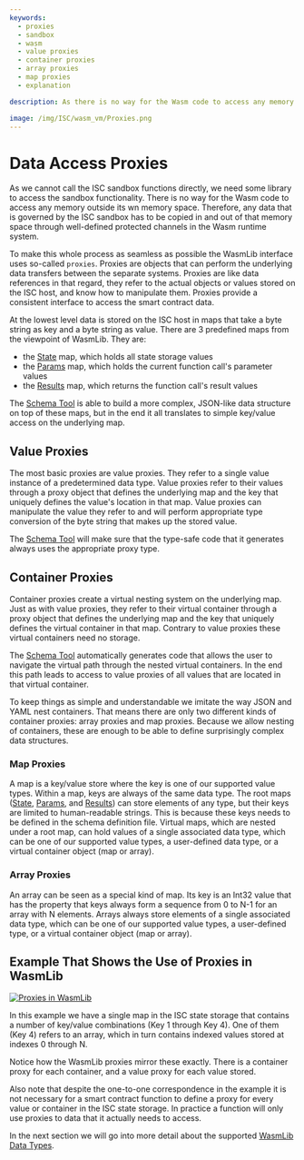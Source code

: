 ```yaml
---
keywords:
  - proxies
  - sandbox
  - wasm
  - value proxies
  - container proxies
  - array proxies
  - map proxies
  - explanation

description: As there is no way for the Wasm code to access any memory outside its own memory space, the WasmLib interface provides a number of proxies to make accessing data within the ISC sandbox as seamless as possible.

image: /img/ISC/wasm_vm/Proxies.png
---
```


# Data Access Proxies

As we cannot call the ISC sandbox functions directly, we need some library to access the
sandbox functionality. There is no way for the Wasm code to access any memory outside its
wn memory space. Therefore, any data that is governed by the ISC sandbox has to be copied
in and out of that memory space through well-defined protected channels in the Wasm
runtime system.

To make this whole process as seamless as possible the WasmLib interface uses so-called
`proxies`. Proxies are objects that can perform the underlying data transfers between the
separate systems. Proxies are like data references in that regard, they refer to the
actual objects or values stored on the ISC host, and know how to manipulate them. Proxies
provide a consistent interface to access the smart contract data.

At the lowest level data is stored on the ISC host in maps that take a byte string as key
and a byte string as value. There are 3 predefined maps from the viewpoint of WasmLib.
They are:

- the [State](state.mdx) map, which holds all state storage values
- the [Params](params.mdx) map, which holds the current function call's parameter values
- the [Results](results.mdx) map, which returns the function call's result values

The [Schema Tool](usage.mdx) is able to build a more complex, JSON-like data structure
on top of these maps, but in the end it all translates to simple key/value access on the
underlying map.

## Value Proxies

The most basic proxies are value proxies. They refer to a single value instance of a
predetermined data type. Value proxies refer to their values through a proxy object that
defines the underlying map and the key that uniquely defines the value's location in that
map. Value proxies can manipulate the value they refer to and will perform appropriate
type conversion of the byte string that makes up the stored value.

The [Schema Tool](usage.mdx) will make sure that the type-safe code that it generates
always uses the appropriate proxy type.

## Container Proxies

Container proxies create a virtual nesting system on the underlying map. Just as with
value proxies, they refer to their virtual container through a proxy object that defines
the underlying map and the key that uniquely defines the virtual container in that map.
Contrary to value proxies these virtual containers need no storage.

The [Schema Tool](usage.mdx) automatically generates code that allows the user to navigate
the virtual path through the nested virtual containers. In the end this path leads to
access to value proxies of all values that are located in that virtual container.

To keep things as simple and understandable we imitate the way JSON and YAML nest
containers. That means there are only two different kinds of container proxies: array
proxies and map proxies. Because we allow nesting of containers, these are enough to be
able to define surprisingly complex data structures.

### Map Proxies

A map is a key/value store where the key is one of our supported value types. Within a
map, keys are always of the same data type. The root maps ([State](state.mdx),
[Params](params.mdx), and [Results](results.mdx)) can store elements of any type, but
their keys are limited to human-readable strings. This is because these keys needs to be
defined in the schema definition file. Virtual maps, which are nested under a root map,
can hold values of a single associated data type, which can be one of our supported value
types, a user-defined data type, or a virtual container object (map or array).

### Array Proxies

An array can be seen as a special kind of map. Its key is an Int32 value that has the
property that keys always form a sequence from 0 to N-1 for an array with N elements.
Arrays always store elements of a single associated data type, which can be one of our
supported value types, a user-defined type, or a virtual container object (map or array).

## Example That Shows the Use of Proxies in WasmLib

[![Proxies in WasmLib](/img/ISC/wasm_vm/Proxies.png)](/img/ISC/wasm_vm/Proxies.png)

In this example we have a single map in the ISC state storage that contains a number of
key/value combinations (Key 1 through Key 4). One of them (Key 4) refers to an array,
which in turn contains indexed values stored at indexes 0 through N.

Notice how the WasmLib proxies mirror these exactly. There is a container proxy for each
container, and a value proxy for each value stored.

Also note that despite the one-to-one correspondence in the example it is not necessary
for a smart contract function to define a proxy for every value or container in the ISC
state storage. In practice a function will only use proxies to data that it actually
needs to access.

In the next section we will go into more detail about the supported
[WasmLib Data Types](types.mdx).
